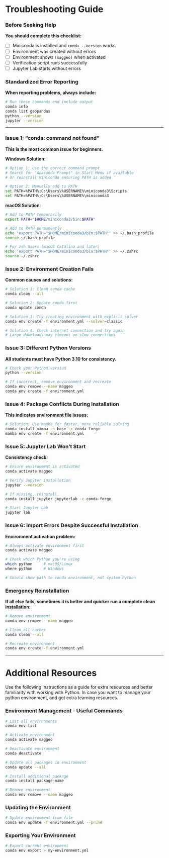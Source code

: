 # Troubleshooting Guide {.unnumbered}

### Before Seeking Help

**You should complete this checklist:**

-   [ ] Miniconda is installed and `conda --version` works
-   [ ] Environment was created without errors
-   [ ] Environment shows `(maggeo)` when activated
-   [ ] Verification script runs successfully
-   [ ] Jupyter Lab starts without errors

### Standardized Error Reporting

**When reporting problems, always include:**

``` bash
# Run these commands and include output
conda info
conda list geopandas
python --version
jupyter --version
```

------------------------------------------------------------------------

### Issue 1: "conda: command not found"

**This is the most common issue for beginners.**

**Windows Solution**:

``` bash
# Option 1: Use the correct command prompt
# Search for "Anaconda Prompt" in Start Menu if available
# Or reinstall Miniconda ensuring PATH is added

# Option 2: Manually add to PATH
set PATH=%PATH%;C:\Users\%USERNAME%\miniconda3\Scripts
set PATH=%PATH%;C:\Users\%USERNAME%\miniconda3
```

**macOS Solution**:

``` bash
# Add to PATH temporarily
export PATH="$HOME/miniconda3/bin:$PATH"

# Add to PATH permanently
echo 'export PATH="$HOME/miniconda3/bin:$PATH"' >> ~/.bash_profile
source ~/.bash_profile

# For zsh users (macOS Catalina and later)
echo 'export PATH="$HOME/miniconda3/bin:$PATH"' >> ~/.zshrc
source ~/.zshrc
```

### Issue 2: Environment Creation Fails

**Common causes and solutions:**

``` bash
# Solution 1: Clean conda cache
conda clean --all

# Solution 2: Update conda first
conda update conda

# Solution 3: Try creating environment with explicit solver
conda env create -f environment.yml --solver=classic

# Solution 4: Check internet connection and try again
# Large downloads may timeout on slow connections
```

### Issue 3: Different Python Versions

**All students must have Python 3.10 for consistency.**

``` bash
# Check your Python version
python --version

# If incorrect, remove environment and recreate
conda env remove --name maggeo
conda env create -f environment.yml
```

### Issue 4: Package Conflicts During Installation

**This indicates environment file issues:**

``` bash
# Solution: Use mamba for faster, more reliable solving
conda install mamba -n base -c conda-forge
mamba env create -f environment.yml
```

### Issue 5: Jupyter Lab Won't Start

**Consistency check:**

``` bash
# Ensure environment is activated
conda activate maggeo

# Verify Jupyter installation
jupyter --version

# If missing, reinstall
conda install jupyter jupyterlab -c conda-forge

# Start Jupyter Lab
jupyter lab
```

### Issue 6: Import Errors Despite Successful Installation

**Environment activation problem:**

``` bash
# Always activate environment first
conda activate maggeo

# Check which Python you're using
which python     # macOS/Linux
where python     # Windows

# Should show path to conda environment, not system Python
```

### Emergency Reinstallation

**If all else fails, sometimes it is better and quicker run a complete clean installation:**

``` bash
# Remove environment
conda env remove --name maggeo

# Clean all caches
conda clean --all

# Recreate environment
conda env create -f environment.yml
```

------------------------------------------------------------------------

# Additional Resources

Use the following instructions as a guide for extra resources and better familiarity with working with Python. In case you want to manage your python environment, and get extra learning resources.

### Environment Management - Useful Commands {#environment-management}

``` bash
# List all environments
conda env list

# Activate environment
conda activate maggeo

# Deactivate environment
conda deactivate

# Update all packages in environment
conda update --all

# Install additional package
conda install package-name

# Remove environment
conda env remove --name maggeo
```

### Updating the Environment

``` bash
# Update environment from file
conda env update -f environment.yml --prune
```

### Exporting Your Environment

``` bash
# Export current environment
conda env export > my-environment.yml
```